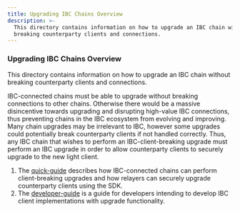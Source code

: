```yaml
---
title: Upgrading IBC Chains Overview
description: >-
  This directory contains information on how to upgrade an IBC chain without
  breaking counterparty clients and connections.
---
```

### Upgrading IBC Chains Overview

This directory contains information on how to upgrade an IBC chain without breaking counterparty clients and connections.

IBC-connected chains must be able to upgrade without breaking connections to other chains. Otherwise there would be a massive disincentive towards upgrading and disrupting high-value IBC connections, thus preventing chains in the IBC ecosystem from evolving and improving. Many chain upgrades may be irrelevant to IBC, however some upgrades could potentially break counterparty clients if not handled correctly. Thus, any IBC chain that wishes to perform an IBC-client-breaking upgrade must perform an IBC upgrade in order to allow counterparty clients to securely upgrade to the new light client.

1. The [quick-guide](/docs/ibc/v4.6.x/01-quick-guide) describes how IBC-connected chains can perform client-breaking upgrades and how relayers can securely upgrade counterparty clients using the SDK.
2. The [developer-guide](/docs/ibc/v4.6.x/02-developer-guide) is a guide for developers intending to develop IBC client implementations with upgrade functionality.
